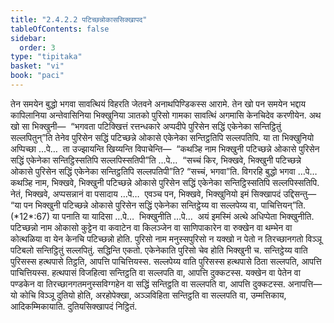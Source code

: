 ```yaml
---
title: "2.4.2.2 पटिच्छन्नोकाससिक्खापद"
tableOfContents: false
sidebar:
  order: 3
type: "tipitaka"
basket: "vi"
book: "paci"
---
```



<DynamicBreadcrumb />

<Division number="842" book="paci">

<Paragraph number="2683" book="paci">
तेन समयेन बुद्धो भगवा सावत्थियं विहरति जेतवने अनाथपिण्डिकस्स आरामे. तेन खो पन समयेन भद्दाय कापिलानिया अन्तेवासिनिया भिक्खुनिया ञातको पुरिसो गामका सावत्थिं अगमासि केनचिदेव करणीयेन. अथ खो सा भिक्खुनी—  “भगवता पटिक्खित्तं रत्तन्धकारे अप्पदीपे पुरिसेन सद्धिं एकेनेका सन्तिट्ठितुं सल्लपितुन्”ति तेनेव पुरिसेन सद्धिं पटिच्छन्ने ओकासे <Emphasis>एकेनेका सन्तिट्ठतिपि सल्लपतिपि.</Emphasis>
</Paragraph>

<Paragraph number="2684" book="paci">
<Emphasis>या ता भिक्खुनियो अप्पिच्छा …पे…  ता</Emphasis> उज्झायन्ति खिय्यन्ति विपाचेन्ति—  “कथञ्हि नाम भिक्खुनी पटिच्छन्ने ओकासे पुरिसेन सद्धिं एकेनेका सन्तिट्ठिस्सतिपि सल्लपिस्सतिपी”ति …पे…  “सच्चं किर, भिक्खवे, भिक्खुनी पटिच्छन्ने ओकासे पुरिसेन सद्धिं एकेनेका सन्तिट्ठतिपि सल्लपतिपी”ति? “सच्चं, भगवा”ति. विगरहि बुद्धो भगवा …पे…  कथञ्हि नाम, भिक्खवे, भिक्खुनी पटिच्छन्ने ओकासे पुरिसेन सद्धिं एकेनेका सन्तिट्ठिस्सतिपि सल्लपिस्सतिपि. नेतं, भिक्खवे, अप्पसन्नानं वा पसादाय …पे…  एवञ्च पन, भिक्खवे, भिक्खुनियो इमं सिक्खापदं उद्दिसन्तु—
</Paragraph>

</Division>
<Division number="843" book="paci">

<Paragraph number="2685" book="paci">
<Emphasis>“या पन भिक्खुनी पटिच्छन्ने ओकासे पुरिसेन सद्धिं एकेनेका सन्तिट्ठेय्य वा सल्लपेय्य वा, पाचित्तियन्”</Emphasis>ति. (*12*:<Emphasis>67</Emphasis>)
</Paragraph>

</Division>
<Division number="844" book="paci">

<Paragraph number="2686" book="paci">
<Emphasis>या पना</Emphasis>ति या यादिसा …पे…  <Emphasis>भिक्खुनी</Emphasis>ति …पे…  अयं इमस्मिं अत्थे अधिप्पेता भिक्खुनीति.
</Paragraph>

<Paragraph number="2687" book="paci">
<Emphasis>पटिच्छन्नो</Emphasis> नाम ओकासो कुट्टेन वा कवाटेन वा किलञ्जेन वा साणिपाकारेन वा रुक्खेन वा <Emphasis>थम्भेन वा कोत्थळिया</Emphasis> वा येन केनचि पटिच्छन्नो होति.
</Paragraph>

<Paragraph number="2688" book="paci">
<Emphasis>पुरिसो</Emphasis> नाम मनुस्सपुरिसो न यक्खो न पेतो न तिरच्छानगतो विञ्ञू पटिबलो सन्तिट्ठितुं सल्लपितुं.
</Paragraph>

<Paragraph number="2689" book="paci">
<Emphasis>सद्धिन्</Emphasis>ति एकतो. <Emphasis>एकेनेका</Emphasis>ति पुरिसो चेव होति भिक्खुनी च.
</Paragraph>

<Paragraph number="2690" book="paci">
<Emphasis>सन्तिट्ठेय्य वा</Emphasis>ति पुरिसस्स हत्थपासे तिट्ठति, आपत्ति पाचित्तियस्स.
</Paragraph>

<Paragraph number="2691" book="paci">
<Emphasis>सल्लपेय्य वा</Emphasis>ति पुरिसस्स हत्थपासे ठिता सल्लपति, आपत्ति पाचित्तियस्स.
</Paragraph>

<Paragraph number="2692" book="paci">
हत्थपासं विजहित्वा सन्तिट्ठति वा सल्लपति वा, आपत्ति दुक्कटस्स. यक्खेन वा पेतेन वा पण्डकेन वा तिरच्छानगतमनुस्सविग्गहेन वा सद्धिं सन्तिट्ठति वा सल्लपति वा, आपत्ति दुक्कटस्स.
</Paragraph>

</Division>
<Division number="845" book="paci">

<Paragraph number="2693" book="paci">
अनापत्ति—  यो कोचि विञ्ञू दुतियो होति, अरहोपेक्खा, अञ्ञविहिता सन्तिट्ठति वा सल्लपति वा, उम्मत्तिकाय, आदिकम्मिकायाति.

</Paragraph>
</Division>

<Paragraph number="2694" type="center" book="paci">
दुतियसिक्खापदं निट्ठितं.
</Paragraph>
